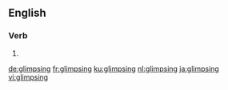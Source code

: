 ==English==

===Verb===
{{head|en|present participle}}

# {{present participle of|glimpse|lang=en|nocat=1}}

[[de:glimpsing]]
[[fr:glimpsing]]
[[ku:glimpsing]]
[[nl:glimpsing]]
[[ja:glimpsing]]
[[vi:glimpsing]]